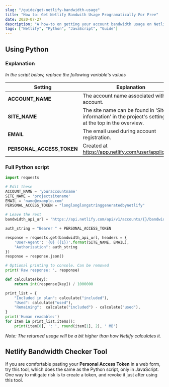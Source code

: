 ```yaml
---
slug: "/guide/get-netlify-bandwidth-usage"
title: "How to: Get Netlify Bandwith Usage Programatically For Free"
date: 2020-07-27
description: "A how-to on getting your account bandwidth usage on Netlify for free, either using Javascript or Python"
tags: ["Netlify", "Python", "JavaScript", "Guide"]
---
```



## Using Python

### Explanation

*In the script below, replace the following variable's values*

Setting                     | Explanation
--------------------------- | ---
**ACCOUNT_NAME**            | The account name associated with the account.
**SITE_NAME**               | The site name can be found in 'Site information' in the project's settings, or at the top in the overview.
**EMAIL**                   | The email used during account registration.
**PERSONAL_ACCESS_TOKEN**   | Created at https://app.netlify.com/user/applications

### Full Python script

```python
import requests

# Edit these
ACCOUNT_NAME = 'youraccountname'
SITE_NAME = 'projectsitename'
EMAIL = 'name@example.com'
PERSONAL_ACCESS_TOKEN = "longlonglongstringgeneratedbynetlify"

# Leave the rest
bandwidth_api_url = 'https://api.netlify.com/api/v1/accounts/{}/bandwidth'.format(ACCOUNT_NAME)

auth_string = "Bearer " + PERSONAL_ACCESS_TOKEN

response = requests.get(bandwidth_api_url, headers = {
    'User-Agent': '{0} ({1})'.format(SITE_NAME, EMAIL),
    "Authorization": auth_string
})
response = response.json()

# Optional printing to console. Can be removed
print('Raw response: ', response)

def calculate(key):
    return int(response[key]) / 1000000

print_list = {
    "Included in plan": calculate("included"),
    "Used": calculate("used"),
    "Remaining":  calculate("included") - calculate("used"),
}
print('Human readable:')
for item in print_list.items():
    print(item[0], ': ', round(item[1], 2), ' MB')
```
*Note: The returned usage will be a bit higher than how Netlify calculates it.*

## Netlify Bandwidth Checker Tool

If you are comfortable pasting your **Personal Access Token** in a web form, try this tool, which does the same as the Python script, only in JavaScript.
One way to mitigate risk is to create a token, and revoke it just after using this tool.

<NetlifyBandwidthUsage />